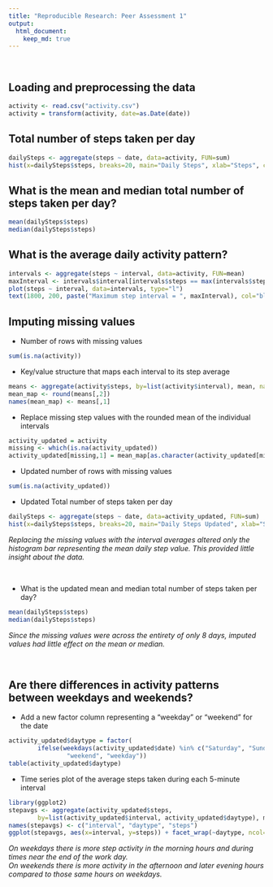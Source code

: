 ```yaml
---
title: "Reproducible Research: Peer Assessment 1"
output: 
  html_document:
    keep_md: true
---
```

<br />

## Loading and preprocessing the data
```r
activity <- read.csv("activity.csv")
activity = transform(activity, date=as.Date(date))
```

## Total number of steps taken per day
```r
dailySteps <- aggregate(steps ~ date, data=activity, FUN=sum)
hist(x=dailySteps$steps, breaks=20, main="Daily Steps", xlab="Steps", col="lightblue")
```

## What is the mean and median total number of steps taken per day?
```r
mean(dailySteps$steps)
median(dailySteps$steps)
```

## What is the average daily activity pattern?
```r
intervals <- aggregate(steps ~ interval, data=activity, FUN=mean)
maxInterval <- intervals$interval[intervals$steps == max(intervals$steps)]
plot(steps ~ interval, data=intervals, type="l")
text(1800, 200, paste("Maximum step interval = ", maxInterval), col="blue", font=2)
```

## Imputing missing values

- Number of rows with missing values
```r
sum(is.na(activity))
```
- Key/value structure that maps each interval to its step average
```r
means <- aggregate(activity$steps, by=list(activity$interval), mean, na.rm=TRUE)
mean_map <- round(means[,2])
names(mean_map) <- means[,1]
```

- Replace missing step values with the rounded mean of the individual intervals
```r
activity_updated = activity
missing <- which(is.na(activity_updated))
activity_updated[missing,1] = mean_map[as.character(activity_updated[missing,3])]
```
- Updated number of rows with missing values
```r
sum(is.na(activity_updated))
```

- Updated Total number of steps taken per day
```r
dailySteps <- aggregate(steps ~ date, data=activity_updated, FUN=sum)
hist(x=dailySteps$steps, breaks=20, main="Daily Steps Updated", xlab="Steps", col="lightblue")
```

*Replacing the missing values with the interval averages altered only the histogram
 bar representing the mean daily step value. This provided little insight about
 the data.*
 
<br />

- What is the updated mean and median total number of steps taken per day?
```r
mean(dailySteps$steps)
median(dailySteps$steps)
```

*Since the missing values were across the entirety of only 8 days, imputed
 values had little effect on the mean or median.*

</br>

## Are there differences in activity patterns between weekdays and weekends?
- Add a new factor column representing a "weekday" or "weekend" for the date
```r
activity_updated$daytype = factor(
        ifelse(weekdays(activity_updated$date) %in% c("Saturday", "Sunday"),
                "weekend", "weekday"))
table(activity_updated$daytype)
```
- Time series plot of the average steps taken during each 5-minute interval
```r
library(ggplot2)
stepavgs <- aggregate(activity_updated$steps,
        by=list(activity_updated$interval, activity_updated$daytype), mean)
names(stepavgs) <- c("interval", "daytype", "steps")
ggplot(stepavgs, aes(x=interval, y=steps)) + facet_wrap(~daytype, ncol=1) + geom_line()
```

*On weekdays there is more step activity in the morning hours and during times
 near the end of the work day.*
<br />
*On weekends there is more activity in the afternoon and later evening hours
 compared to those same hours on weekdays.*